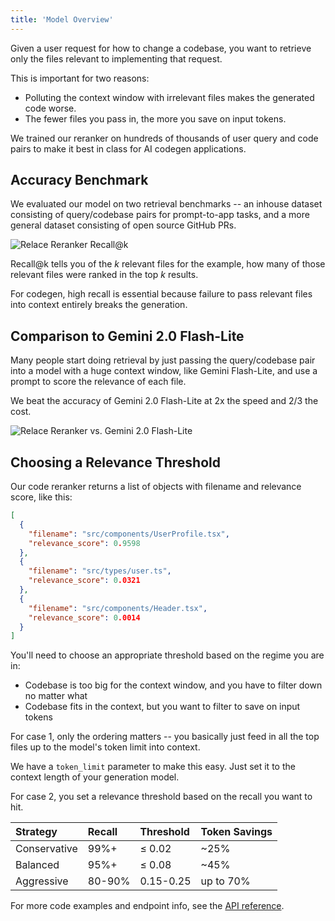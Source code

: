 ```yaml
---
title: 'Model Overview'
---
```


Given a user request for how to change a codebase, you want to retrieve only the files relevant to implementing that request.

This is important for two reasons:

- Polluting the context window with irrelevant files makes the generated code worse.
- The fewer files you pass in, the more you save on input tokens.

We trained our reranker on hundreds of thousands of user query and code pairs to make it best in class for AI codegen applications.

## Accuracy Benchmark

We evaluated our model on two retrieval benchmarks -- an inhouse dataset consisting of query/codebase pairs for prompt-to-app tasks, and a more general dataset consisting of open source GitHub PRs.

![Relace Reranker Recall@k](/images/relace_reranker_accuracy_graph.png)

Recall@k tells you of the _k_ relevant files for the example, how many of those relevant files were ranked in the top _k_ results.

For codegen, high recall is essential because failure to pass relevant files into context entirely breaks the generation.

## Comparison to Gemini 2.0 Flash-Lite

Many people start doing retrieval by just passing the query/codebase pair into a model with a huge context window, like Gemini Flash-Lite, and use a prompt to score the relevance of each file.

We beat the accuracy of Gemini 2.0 Flash-Lite at 2x the speed and 2/3 the cost.

![Relace Reranker vs. Gemini 2.0 Flash-Lite](/images/relace_vs_gemini_comparison.png)

## Choosing a Relevance Threshold

Our code reranker returns a list of objects with filename and relevance score, like this:

```json
[
  {
    "filename": "src/components/UserProfile.tsx",
    "relevance_score": 0.9598
  },
  {
    "filename": "src/types/user.ts",
    "relevance_score": 0.0321
  },
  {
    "filename": "src/components/Header.tsx",
    "relevance_score": 0.0014
  }
]
```

You'll need to choose an appropriate threshold based on the regime you are in:

- Codebase is too big for the context window, and you have to filter down no matter what
- Codebase fits in the context, but you want to filter to save on input tokens

For case 1, only the ordering matters -- you basically just feed in all the top files up to the model's token limit into context.

We have a `token_limit` parameter to make this easy. Just set it to the context length of your generation model.

For case 2, you set a relevance threshold based on the recall you want to hit.

| Strategy | Recall | Threshold | Token Savings |
|:---------|:-------|:----------|:--------------|
| Conservative | 99%+ | ≤ 0.02 | ~25% |
| Balanced | 95%+ | ≤ 0.08 | ~45% |
| Aggressive | 80-90% | 0.15-0.25 | up to 70% |

For more code examples and endpoint info, see the [API reference](/api-reference/code-reranker/rank-v2).


